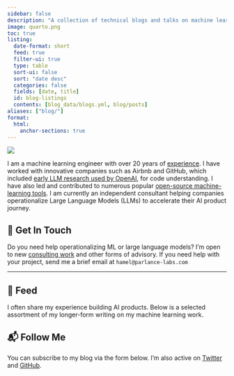 ```yaml
---
sidebar: false
description: "A collection of technical blogs and talks on machine learning and data science."
image: quarto.png
toc: true
listing:
  date-format: short
  feed: true
  filter-ui: true
  type: table
  sort-ui: false
  sort: "date desc"
  categories: false
  fields: [date, title]
  id: blog-listings
  contents: [blog_data/blogs.yml, blog/posts]
aliases: ["blog/"]
format:
  html:
    anchor-sections: true
---
```


::: {layout="[21,79]" .profile-header}

![](hamel_transparent.png){.profile-pic}

I am a machine learning engineer with over 20 years of [experience](https://www.linkedin.com/in/hamelhusain/). I have worked with innovative companies such as Airbnb and GitHub, which included <a href="https://openai.com/index/introducing-text-and-code-embeddings#:~:text=models%20on%20the-,CodeSearchNet,),-evaluation%20suite%20where">early LLM research used by OpenAI</a>, for code understanding. I have also led and contributed to numerous popular [open-source machine-learning tools](oss/opensource.qmd). I am currently an independent consultant helping companies operationalize Large Language Models (LLMs) to accelerate their AI product journey.

:::

## 💼 Get In Touch

Do you need help operationalizing ML or large language models? I’m open to new [consulting work](hire.qmd) and other forms of advisory. If you need help with your project, send me a brief email at `hamel@parlance-labs.com`

---

## 📮 Feed

I often share my experience building AI products. Below is a selected assortment of my longer-form writing on my machine learning work.

::: {#blog-listings}
:::

## 📬 Follow Me

You can subscribe to my blog via the form below.  I’m also active on [Twitter](https://twitter.com/HamelHusain) and [GitHub](https://github.com/hamelsmu).

<script async data-uid="f405c5ca98" src="https://hamel.ck.page/f405c5ca98/index.js"></script>